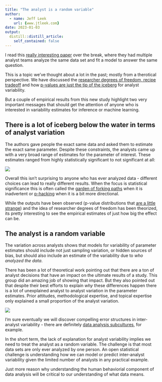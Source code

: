 ```yaml
---
title: "The analyst is a random variable"
author:
  - name: Jeff Leek
    url: {www.jtleek.com}
date: 2023-01-03
output:
  distill::distill_article:
    self_contained: false
---
```


I read this [really interesting paper](https://www.pnas.org/doi/10.1073/pnas.2203150119) over the break, where they had multiple analyst teams analyze the same data set and fit a model to answer the same question. 

This is a topic we've thought about a lot in the past; mostly from a therotical perspective. We have discussed the [researcher degrees of freedom, recipe tradeoff](https://simplystatistics.org/posts/2013-07-31-the-researcher-degrees-of-freedom-recipe-tradeoff-in-data-analysis/) and how [p-values are just the tip of the iceberg](https://www.nature.com/articles/520612a) for analyst variability. 

But a couple of empirical results from this new study highlight two very important messages that should get the attention of anyone who is interested in variability estimates for inference or machine learning. 

## There is a lot of iceberg below the water in terms of analyst variation 

The authors gave people the exact same data and asked them to estimate the exact same parameter. Despite these constraints, the analysts came up with a very broad range of estimates for the parameter of interest. These estimates ranged from highly statistically significant to not significant at all: 

![](https://www.pnas.org/cms/10.1073/pnas.2203150119/asset/1bc2749c-e1b6-4b90-9a10-ddfc45229874/assets/images/large/pnas.2203150119fig01.jpg)

Overall this isn't surprising to anyone who has ever analyzed data - different choices can lead to really different results. When the focus is statistical significance this is often called the [garden of forking paths](http://www.stat.columbia.edu/~gelman/research/unpublished/p_hacking.pdf) when it is inadvertent or [p-hacking]((https://journals.plos.org/plosbiology/article?id=10.1371/journal.pbio.1002106)) when it is a bit more directional.

While the outputs have been observed (p-value distributions that [are a little strange](https://github.com/jtleek/tidypvals)) and the idea of researcher degrees of freedom has been theorized, its pretty interesting to see the empirical estimates of just how big the effect can be. 

## The analyst is a random variable

The variation across analysts shows that models for variability of parameter estimates should include not just sampling variation, or hidden sources of bias, but should also include an estimate of the variability due to *who analyzed the data*. 

There has been a lot of theoretical work pointing out that there are a ton of analyst decisions that have an impact on the ultimate results of a study. This group did an amazing job of showing that impact. But they also pointed out that despite their best efforts to explain *why* these differences happen there is a lot of unexplained analyst to analyst variation in the parameter estimates. Prior attitudes, methodological expertise, and topical expertise only explained a small proportion of the analyst variation. 

![](https://www.pnas.org/cms/10.1073/pnas.2203150119/asset/1979f812-ee00-42f7-b8dc-62a0d20ed378/assets/images/large/pnas.2203150119fig03.jpg)

I'm sure eventually we will discover compelling error structures in inter-analyst variability - there are definitely [data analysis subcultures](https://simplystatistics.org/posts/2015-04-29-data-analysis-subcultures/), for example. 

In the short term, the lack of explanation for analyst variability implies we need to treat the analyst as a random variable. The challenge is that most data sets are only ever analyzed by one person. An open statistical challenge is understanding how we can model or predict inter-analyst variability given the limited number of analysts in any practical example. 

Just more reason why understanding the human behaviorial component of data analysis will be critical to our understanding of what data means. 